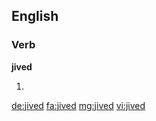 ==English==

===Verb===
'''jived'''

# {{en-past of|jive}}

[[de:jived]]
[[fa:jived]]
[[mg:jived]]
[[vi:jived]]